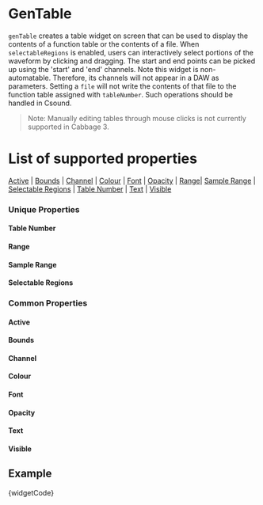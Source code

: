 

# GenTable

`genTable` creates a table widget on screen that can be used to display the contents of a function table or the contents of a file. When `selectableRegions` is enabled, users can interactively select portions of the waveform by clicking and dragging. The start and end points can be picked up using the 'start' and 'end' channels. Note this widget is non-automatable. Therefore, its channels will not appear in a DAW as parameters. Setting a `file` will not write the contents of that file to the function table assigned with `tableNumber`. Such operations should be handled in Csound.   


> Note: Manually editing tables through mouse clicks is not currently supported in Cabbage 3. 

# List of supported properties
[Active](#active) | [Bounds](#bounds) | [Channel](#channel) | [Colour](#colour) | [Font](#font) | [Opacity](#opacity) | [Range](#range)| [Sample Range](#sample) | [Selectable Regions](#selectableregions) | [Table Number](#tablenumber) | [Text](#text) | [Visible](#visible)


### Unique Properties 

<a id="tablenumber" class="anchor-target"></a>
#### Table Number
<TableNumber />

<a id="range" class="anchor-target"></a>
#### Range
<Sample />

<a id="sample" class="anchor-target"></a>
#### Sample Range
<Sample />

<a id="selectableregions" class="anchor-target"></a>
#### Selectable Regions
<SelectableRegions />


### Common Properties

<a id="active" class="anchor-target"></a>
#### Active
<Active />

<a id="bounds" class="anchor-target"></a>
#### Bounds
<Bounds />

<a id="channel" class="anchor-target"></a>
#### Channel
<Channel />

<a id="colour" class="anchor-target"></a>
#### Colour
<Colour />

<a id="font" class="anchor-target"></a>
#### Font
<Font />

<a id="opacity" class="anchor-target"></a>
#### Opacity
<Opacity />

<a id="text" class="anchor-target"></a>
#### Text
<Text />

<a id="visible" class="anchor-target"></a>
#### Visible
<Visible />


## Example

<CodeBlock language="csharp">{widgetCode}</CodeBlock>